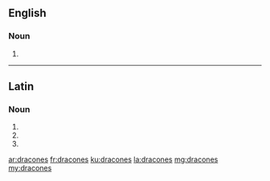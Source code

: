==English==

===Noun===
{{head|en|noun plural form}}

# {{plural of|dracone|lang=en}}

----

==Latin==

===Noun===
{{la-noun-form|dracōnēs}}

# {{inflection of|dracō||nom|p|lang=la}}
# {{inflection of|dracō||acc|p|lang=la}}
# {{inflection of|dracō||voc|p|lang=la}}

[[ar:dracones]]
[[fr:dracones]]
[[ku:dracones]]
[[la:dracones]]
[[mg:dracones]]
[[my:dracones]]